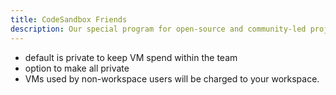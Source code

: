 ```yaml
---
title: CodeSandbox Friends
description: Our special program for open-source and community-led projects.
---
```



- default is private to keep VM spend within the team
- option to make all private
- VMs used by non-workspace users will be charged to your workspace. 